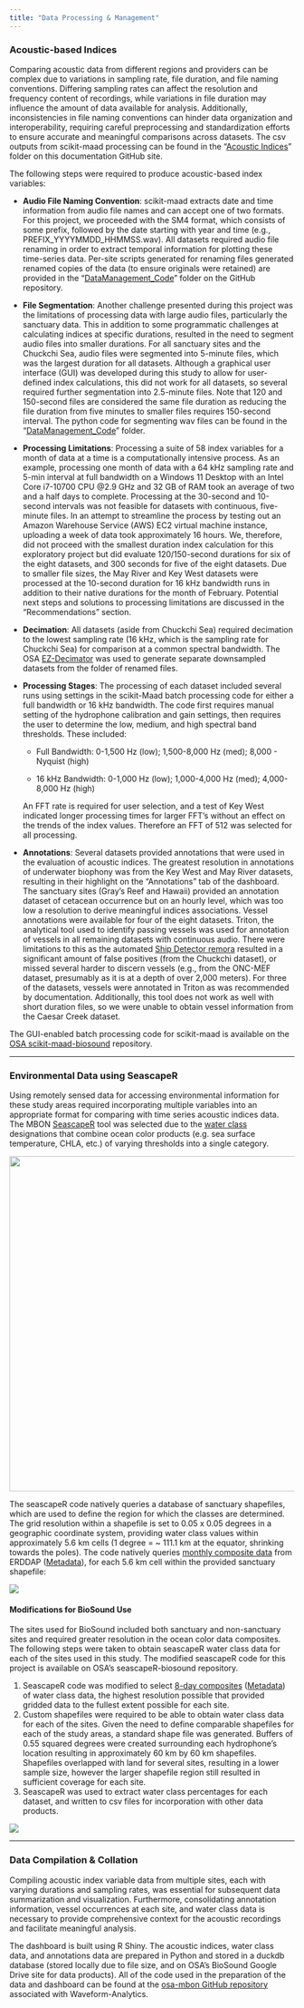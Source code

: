 ```yaml
---
title: "Data Processing & Management"
---
```


### Acoustic-based Indices

Comparing acoustic data from different regions and providers can be complex due to variations in sampling rate, file duration, and file naming conventions. Differing sampling rates can affect the resolution and frequency content of recordings, while variations in file duration may influence the amount of data available for analysis. Additionally, inconsistencies in file naming conventions can hinder data organization and interoperability, requiring careful preprocessing and standardization efforts to ensure accurate and meaningful comparisons across datasets. The csv outputs from scikit-maad processing can be found in the "[Acoustic Indices](https://github.com/Ocean-Science-Analytics/biosound-exploratory-project/tree/main/Acoustic_Indices)" folder on this documentation GitHub site.

The following steps were required to produce acoustic-based index variables:

-   **Audio File Naming Convention**: scikit-maad extracts date and time information from audio file names and can accept one of two formats. For this project, we proceeded with the SM4 format, which consists of some prefix, followed by the date starting with year and time (e.g., PREFIX_YYYYMMDD_HHMMSS.wav). All datasets required audio file renaming in order to extract temporal information for plotting these time-series data. Per-site scripts generated for renaming files generated renamed copies of the data (to ensure originals were retained) are provided in the "[DataManagement_Code](https://github.com/Ocean-Science-Analytics/biosound-exploratory-project/tree/main/DataManagement_Code)" folder on the GitHub repository.

-   **File Segmentation**: Another challenge presented during this project was the limitations of processing data with large audio files, particularly the sanctuary data. This in addition to some programmatic challenges at calculating indices at specific durations, resulted in the need to segment audio files into smaller durations. For all sanctuary sites and the Chuckchi Sea, audio files were segmented into 5-minute files, which was the largest duration for all datasets. Although a graphical user interface (GUI) was developed during this study to allow for user-defined index calculations, this did not work for all datasets, so several required further segmentation into 2.5-minute files. Note that 120 and 150-second files are considered the same file duration as reducing the file duration from five minutes to smaller files requires 150-second interval. The python code for segmenting wav files can be found in the "[DataManagement_Code](https://github.com/Ocean-Science-Analytics/biosound-exploratory-project/tree/main/DataManagement_Code)" folder.

-   **Processing Limitations**: Processing a suite of 58 index variables for a month of data at a time is a computationally intensive process. As an example, processing one month of data with a 64 kHz sampling rate and 5-min interval at full bandwidth on a Windows 11 Desktop with an Intel Core i7-10700 CPU @2.9 GHz and 32 GB of RAM took an average of two and a half days to complete. Processing at the 30-second and 10-second intervals was not feasible for datasets with continuous, five-minute files. In an attempt to streamline the process by testing out an Amazon Warehouse Service (AWS) EC2 virtual machine instance, uploading a week of data took approximately 16 hours. We, therefore, did not proceed with the smallest duration index calculation for this exploratory project but did evaluate 120/150-second durations for six of the eight datasets, and 300 seconds for five of the eight datasets. Due to smaller file sizes, the May River and Key West datasets were processed at the 10-second duration for 16 kHz bandwidth runs in addition to their native durations for the month of February. Potential next steps and solutions to processing limitations are discussed in the "Recommendations" section.

-   **Decimation**: All datasets (aside from Chuckchi Sea) required decimation to the lowest sampling rate (16 kHz, which is the sampling rate for Chuckchi Sea) for comparison at a common spectral bandwidth. The OSA [EZ-Decimator](https://github.com/Ocean-Science-Analytics/EZ-Decimator) was used to generate separate downsampled datasets from the folder of renamed files.

-   **Processing Stages**: The processing of each dataset included several runs using settings in the scikit-Maad batch processing code for either a full bandwidth or 16 kHz bandwidth. The code first requires manual setting of the hydrophone calibration and gain settings, then requires the user to determine the low, medium, and high spectral band thresholds. These included:

    -   Full Bandwidth: 0-1,500 Hz (low); 1,500-8,000 Hz (med); 8,000 - Nyquist (high)

    -   16 kHz Bandwidth: 0-1,000 Hz (low); 1,000-4,000 Hz (med); 4,000-8,000 Hz (high)

    An FFT rate is required for user selection, and a test of Key West indicated longer processing times for larger FFT's without an effect on the trends of the index values. Therefore an FFT of 512 was selected for all processing.

-   **Annotations**: Several datasets provided annotations that were used in the evaluation of acoustic indices. The greatest resolution in annotations of underwater biophony was from the Key West and May River datasets, resulting in their highlight on the "Annotations" tab of the dashboard. The sanctuary sites (Gray's Reef and Hawaii) provided an annotation dataset of cetacean occurrence but on an hourly level, which was too low a resolution to derive meaningful indices associations. Vessel annotations were available for four of the eight datasets. Triton, the analytical tool used to identify passing vessels was used for annotation of vessels in all remaining datasets with continuous audio. There were limitations to this as the automated [Ship Detector remora](https://github.com/MarineBioAcousticsRC/Triton/wiki/Ship-Detector) resulted in a significant amount of false positives (from the Chuckchi dataset), or missed several harder to discern vessels (e.g., from the ONC-MEF dataset, presumably as it is at a depth of over 2,000 meters). For three of the datasets, vessels were annotated in Triton as was recommended by documentation. Additionally, this tool does not work as well with short duration files, so we were unable to obtain vessel information from the Caesar Creek dataset.

The GUI-enabled batch processing code for scikit-maad is available on the [OSA scikit-maad-biosound](https://github.com/Ocean-Science-Analytics/scikit-maad-biosound) repository.

------------------------------------------------------------------------

### Environmental Data using SeascapeR

Using remotely sensed data for accessing environmental information for these study areas required incorporating multiple variables into an appropriate format for comparing with time series acoustic indices data. The MBON [SeascapeR](https://marinebon.org/mbonproduct/seascapes-for-sanctuaries/) tool was selected due to the [water class](https://shiny.marinebon.app/seascapes/classes.html) designations that combine ocean color products (e.g. sea surface temperature, CHLA, etc.) of varying thresholds into a single category.

![](images/waterclasses.png){fig-align="left" width="591"}

The seascapeR code natively queries a database of sanctuary shapefiles, which are used to define the region for which the classes are determined. The grid resolution within a shapefile is set to 0.05 x 0.05 degrees in a geographic coordinate system, providing water class values within approximately 5.6 km cells (1 degree = \~ 111.1 km at the equator, shrinking towards the poles). The code natively queries [monthly composite data](https://cwcgom.aoml.noaa.gov/erddap/griddap/noaa_aoml_4729_9ee6_ab54.html) from ERDDAP ([Metadata](https://cwcgom.aoml.noaa.gov/erddap/info/noaa_aoml_4729_9ee6_ab54/index.html)), for each 5.6 km cell within the provided sanctuary shapefile:

![](images/seascapeR-sanctuary.png)

#### Modifications for BioSound Use

The sites used for BioSound included both sanctuary and non-sanctuary sites and required greater resolution in the ocean color data composites. The following steps were taken to obtain seascapeR water class data for each of the sites used in this study. The modified seascapeR code for this project is available on OSA's seascapeR-biosound repository.

1.  SeascapeR code was modified to select [8-day composites](https://cwcgom.aoml.noaa.gov/erddap/griddap/noaa_aoml_seascapes_8day.html) ([Metadata](https://cwcgom.aoml.noaa.gov/erddap/info/noaa_aoml_seascapes_8day/index.html)) of water class data, the highest resolution possible that provided gridded data to the fullest extent possible for each site.
2.  Custom shapefiles were required to be able to obtain water class data for each of the sites. Given the need to define comparable shapefiles for each of the study areas, a standard shape file was generated. Buffers of 0.55 squared degrees were created surrounding each hydrophone's location resulting in approximately 60 km by 60 km shapefiles. Shapefiles overlapped with land for several sites, resulting in a lower sample size, however the larger shapefile region still resulted in sufficient coverage for each site.
3.  SeascapeR was used to extract water class percentages for each dataset, and written to csv files for incorporation with other data products.

![](images/Buffers_0.55deg.png){fig-align="center"}

------------------------------------------------------------------------

### Data Compilation & Collation

Compiling acoustic index variable data from multiple sites, each with varying durations and sampling rates, was essential for subsequent data summarization and visualization. Furthermore, consolidating annotation information, vessel occurrences at each site, and water class data is necessary to provide comprehensive context for the acoustic recordings and facilitate meaningful analysis.

The dashboard is built using R Shiny. The acoustic indices, water class data, and annotations data are prepared in Python and stored in a duckdb database (stored locally due to file size, and on OSA's BioSound Google Drive site for data products). All of the code used in the preparation of the data and dashboard can be found at the [osa-mbon GitHub repository](https://github.com/Waveform-Analytics/osa-mbon/tree/main) associated with Waveform-Analytics.
